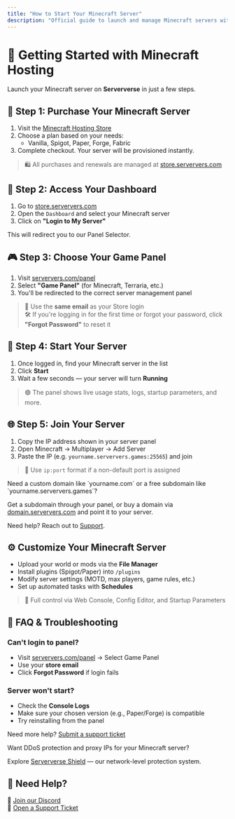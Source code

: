 ```yaml
---
title: "How to Start Your Minecraft Server"
description: "Official guide to launch and manage Minecraft servers with Serververse"
---
```


# 🧱 Getting Started with Minecraft Hosting

Launch your Minecraft server on **Serververse** in just a few steps.

## 🛒 Step 1: Purchase Your Minecraft Server

1. Visit the [Minecraft Hosting Store](https://serververs.com/minecraft)
2. Choose a plan based on your needs:
   - Vanilla, Spigot, Paper, Forge, Fabric
3. Complete checkout. Your server will be provisioned instantly.

> 🛍 All purchases and renewals are managed at [store.serververs.com](https://store.serververs.com)

## 🔑 Step 2: Access Your Dashboard

1. Go to [store.serververs.com](https://store.serververs.com)
2. Open the `Dashboard` and select your Minecraft server
3. Click on **"Login to My Server"**

This will redirect you to our Panel Selector.

## 🎮 Step 3: Choose Your Game Panel

1. Visit [serververs.com/panel](https://serververs.com/panel)
2. Select **"Game Panel"** (for Minecraft, Terraria, etc.)
3. You'll be redirected to the correct server management panel

> 🔐 Use the **same email** as your Store login  
> 🛠 If you're logging in for the first time or forgot your password, click **"Forgot Password"** to reset it

## 🚀 Step 4: Start Your Server

1. Once logged in, find your Minecraft server in the list
2. Click **Start**
3. Wait a few seconds — your server will turn **Running**

> 🟢 The panel shows live usage stats, logs, startup parameters, and more.

## 🌐 Step 5: Join Your Server

1. Copy the IP address shown in your server panel
2. Open Minecraft → Multiplayer → Add Server
3. Paste the IP (e.g. `yourname.serververs.games:25565`) and join

> 📌 Use `ip:port` format if a non-default port is assigned

<Info>
Need a custom domain like `yourname.com` or a free subdomain like `yourname.serververs.games`?

Get a subdomain through your panel, or buy a domain via [domain.serververs.com](https://domain.serververs.com) and point it to your server.

Need help? Reach out to [Support](https://store.serververs.com/tickets/create).
</Info>

## ⚙️ Customize Your Minecraft Server

- Upload your world or mods via the **File Manager**
- Install plugins (Spigot/Paper) into `/plugins`
- Modify server settings (MOTD, max players, game rules, etc.)
- Set up automated tasks with **Schedules**

> 🧠 Full control via Web Console, Config Editor, and Startup Parameters

## 🧠 FAQ & Troubleshooting

### Can't login to panel?
- Visit [serververs.com/panel](https://serververs.com/panel) → Select Game Panel
- Use your **store email**
- Click **Forgot Password** if login fails

### Server won't start?
- Check the **Console Logs**
- Make sure your chosen version (e.g., Paper/Forge) is compatible
- Try reinstalling from the panel

Need more help? [Submit a support ticket](https://store.serververs.com/tickets/create)

<Info>
Want DDoS protection and proxy IPs for your Minecraft server?

Explore [Serververse Shield](https://serververs.com/shield) — our network-level protection system.
</Info>

## 🤝 Need Help?

💬 [Join our Discord](https://discord.gg/pXmG5CuveT)  
📩 [Open a Support Ticket](https://store.serververs.com/tickets/create)